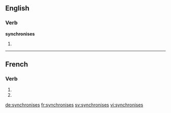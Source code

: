 {{also|synchronisés}}
==English==

===Verb===
'''synchronises'''

# {{third-person singular of|synchronise}}

----

==French==

===Verb===
{{fr-verb-form}}

# {{conjugation of|synchroniser||2|s|pres|ind|lang=fr}}
# {{conjugation of|synchroniser||2|s|pres|sub|lang=fr}}

[[de:synchronises]]
[[fr:synchronises]]
[[sv:synchronises]]
[[vi:synchronises]]